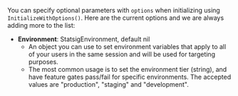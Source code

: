 You can specify optional parameters with `options` when initializing using `InitializeWithOptions()`. Here are the current options and we are always adding more to the list:

- **Environment**: StatsigEnvironment, default nil
  - An object you can use to set environment variables that apply to all of your users in the same session and will be used for targeting purposes.
  - The most common usage is to set the environment tier (string), and have feature gates pass/fail for specific environments. The accepted values are "production", "staging" and "development".
